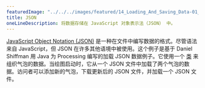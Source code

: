 ```yaml
---
featuredImage: "../../../images/featured/14_Loading_And_Saving_Data-01_JSON-thumbnail.png"
title: JSON
oneLineDescription: 将数据存储在 JavaScript 对象表示法（JSON） 中。
---
```


<a href="https://developer.mozilla.org/en-US/docs/Learn/JavaScript/Objects/JSON" target="_blank">JavaScript Object Notation (JSON)</a> 
是一种在文件中编写数据的格式。尽管语法来自 JavaScript，但 JSON 在许多其他语境中被使用。这个例子是基于 Daniel Shiffman 用 Java 为 Processing 编写的加载 JSON 数据例子。它使用一个 
<a href="https://p5js.org/reference/p5/class" target="_blank">类</a> 
来组织气泡的数据。当绘图启动时，它从一个 JSON 文件中加载了两个气泡的数据。访问者可以添加新的气泡，下载更新后的 JSON 文件，并加载一个 JSON 文件。
